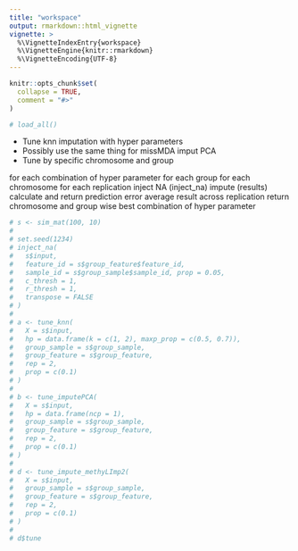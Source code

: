 ```yaml
---
title: "workspace"
output: rmarkdown::html_vignette
vignette: >
  %\VignetteIndexEntry{workspace}
  %\VignetteEngine{knitr::rmarkdown}
  %\VignetteEncoding{UTF-8}
---
```


```r
knitr::opts_chunk$set(
  collapse = TRUE,
  comment = "#>"
)
```

```r
# load_all()
```

* Tune knn imputation with hyper parameters
* Possibly use the same thing for missMDA imput PCA
* Tune by specific chromosome and group

for each combination of hyper parameter
  for each group
    for each chromosome
      for each replication
        inject NA (inject_na)
        impute (results)
        calculate and return prediction error 
      average result across replication
      return chromosome and group wise best combination of hyper parameter

```r
# s <- sim_mat(100, 10)
#
# set.seed(1234)
# inject_na(
#   s$input,
#   feature_id = s$group_feature$feature_id,
#   sample_id = s$group_sample$sample_id, prop = 0.05,
#   c_thresh = 1,
#   r_thresh = 1,
#   transpose = FALSE
# )
#
# a <- tune_knn(
#   X = s$input,
#   hp = data.frame(k = c(1, 2), maxp_prop = c(0.5, 0.7)),
#   group_sample = s$group_sample,
#   group_feature = s$group_feature,
#   rep = 2,
#   prop = c(0.1)
# )
#
# b <- tune_imputePCA(
#   X = s$input,
#   hp = data.frame(ncp = 1),
#   group_sample = s$group_sample,
#   group_feature = s$group_feature,
#   rep = 2,
#   prop = c(0.1)
# )
#
# d <- tune_impute_methyLImp2(
#   X = s$input,
#   group_sample = s$group_sample,
#   group_feature = s$group_feature,
#   rep = 2,
#   prop = c(0.1)
# )
#
# d$tune
```

